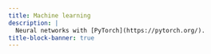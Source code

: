 ```yaml
---
title: Machine learning
description: |
  Neural networks with [PyTorch](https://pytorch.org/).
title-block-banner: true
---
```



